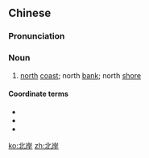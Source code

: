 ==Chinese==
{{zh-forms}}

===Pronunciation===
{{zh-pron
|m=běi'àn
|c=bak1 ngon6
|mn=pak-hōaⁿ
|cat=n
}}

===Noun===
{{zh-noun}}

# [[north]] [[coast]]; north [[bank]]; north [[shore]]

====Coordinate terms====
* {{zh-l|東岸}}
* {{zh-l|南岸}}
* {{zh-l|西岸}}

[[ko:北岸]]
[[zh:北岸]]